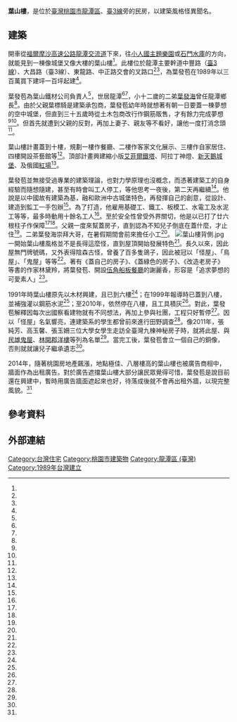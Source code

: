 {{coord|24.869604|121.213586|display=title}}
{{Infobox Modern Building
|image             = 葉山樓正面.jpg
|caption           =
|name              = 葉山樓
|location_town     =[[臺灣|臺灣]][[桃園市|桃園市]][[龍潭區_(台灣)|龍潭區]]
|owner=
|architect         = 葉發苞
|client            =
|construction_start_date= 1989年
|completion_date   =
|cost              =
|structural_system =
|style             = 怪屋
}}

'''葉山樓'''，是位於[[臺灣|臺灣]][[桃園市|桃園市]][[龍潭區_(台灣)|龍潭區]]、[[臺3線|臺3線]]旁的民房，以建築風格怪異聞名。

==建築==
開車從[[福爾摩沙高速公路|福爾摩沙高速公路]][[龍潭交流道|龍潭交流道]]下來，往[[小人國主題樂園|小人國主題樂園]]或[[石門水庫_(臺灣)|石門水庫]]的方向，就能見到一棟像城堡又像大樓的葉山樓<ref name="張平宜"/>。此樓位於龍潭主要幹道中豐路（[[臺3線|臺3線]]）、大昌路（臺3線）、東龍路、中正路交會的叉路口<ref name="林玉文"/><ref name="羅平"/>，為葉發苞在1989年以三百萬買下建坪一百坪起建<ref name="張平宜"/>。

葉發苞為葉山鐵材公司負責人<ref name="羅平"/>，世居龍潭<ref name="鍾廷威"/><ref name="曹俊漢"/>，小十二歲的二弟[[葉發海|葉發海]]曾任龍潭鄉長<ref name="曹俊漢2"/>。由於父親葉標騎是建築承包商，葉發苞幼年時就想著有朝一日要蓋一棟夢想的空中城堡，但直到三十五歲時從土木包商改行作鋼筋販售，才有餘力完成夢想<ref name="曹俊漢"/><ref name="黃文杰、黃哲斌"/>。但首先就遭到父親的反對，再加上妻子、親友等不看好，讓他一度打消念頭<ref name="曹俊漢"/>。

葉山樓計畫蓋到十樓，規劃一樓作餐廳、二樓作客家文化展示、三樓作自家居住、四樓開設茶藝館等<ref name="張平宜"/>。頂部計畫興建縮小版[[艾菲爾鐵塔|艾菲爾鐵塔]]、阿拉丁神燈、[[新天鵝城堡|新天鵝城堡]]、及俄國[[紅場|紅場]]<ref name="曹俊漢"/>。

葉發苞並無接受過專業的建築理論，也對力學原理也沒概念，而憑著建築工的自身經驗而隨想隨建，甚至有時會叫工人停工，等他思考一夜後，第二天再繼續<ref name="鍾廷威"/>。他說是以中國故有建築為基，融和歐洲中古城堡特色，再發揮自己的創意，從設計、建造到監工一手包辦<ref name="林玉文"/>。為了打造，他雇用基礎工、鐵工、板模工、水電工及水泥工等等，最多時動用十餘名工人<ref name="曹俊漢"/>。至於安全性曾受外界關切，他是以已打了廿六根柱子作保障<ref name="鍾廷威"/><ref name="黃文杰、黃哲斌"/>。父親一度來幫蓋房子，直到認為不知兒子倒底在蓋什麼，才止住<ref name="張平宜"/>。二弟葉發海崇拜大哥，在暑假期間會前來擔任小工<ref name="曹俊漢2"/>。
[[File:葉山樓背側.jpg|thumb]]
一開始葉山樓風格並不是長得這麼怪，直到屋頂開始發展特色<ref name="黃文杰、黃哲斌"/>。長久以來，因此屋無門牌號碼，又外表得陰森古怪，曾養了百多隻鴿子，因此被冠以「怪屋」、「鳥屋」、「鬼屋」等等<ref name="張平宜"/>。著有《蓋自己的房子》、《蓋綠色的房子》、《改造老房子》等書的作家林黛羚，將葉發苞、開設[[內湖伍角船板|伍角船板餐廳]]的謝麗香，形容是「追求夢想的可愛素人」<ref name="黃文杰、黃哲斌"/>。

1991年時葉山樓原先以木材興建，且已到六樓<ref name="鍾廷威"/>；在1999年報導時已蓋到八樓，並補強灌以鋼筋水泥<ref name="張平宜"/>；至2010年，依然停在八樓，且工具積灰<ref name="黃文杰、黃哲斌"/>。對此，葉發苞解釋因每次出國察看建物就有不同想法，再加上參與社團，工程只好暫停<ref name="曹俊漢"/>。因以「怪屋」名氣響亮，連建築系的學生都曾前來進行田野調查<ref name="張平宜"/>。像2011年，張純芳、高玉馨、張玉姍三位大學女學生走訪全臺灣九棟神秘房子時，就將此屋、與[[民雄鬼屋|民雄鬼屋]]、[[林開郡洋樓|林開郡洋樓]]等列為名單<ref name="蘇瑋璇"/>。當完工後，葉發苞會立一個自己的銅像，否則就就讓兒子繼承遺志<ref name="張平宜"/>。

2014年，隨著桃園房地產飆漲，地點極佳、八層樓高的葉山樓也被廣告商相中，牆面作為出租廣告。對於廣告遮擋葉山樓大部分讓民眾覺得可惜，葉發苞是說目前還在興建中，暫時用廣告牆面遮起來也好，待落成後就不會再出租外牆，以現完整風貌。<ref name="周敏鴻"/>

== 參考資料 ==
{{portal box|台灣|建築}}
{{reflist|1|refs=

<ref name="蘇瑋璇">{{Cite news|url=https://www.chinatimes.com/newspapers/20110814000686-260102?chdtv|title=3女膽子大 揭鬼屋神祕面紗|author=蘇瑋璇|language=zh-tw|newspaper=中國時報|date=2011-08-14|accessdate=2022-06-06}}</ref>

<ref name="周敏鴻">{{Cite news|url=https://news.ltn.com.tw/news/local/paper/805506|title=外牆出租 桃園縣龍潭「怪怪屋」變廣告屋|author=周敏鴻|language=zh-tw|newspaper=自由時報|date=2014-08-18|accessdate=2022-06-06}}</ref>

<ref name="鍾廷威">{{Cite news|url=|title=構築夢想 木造奇異屋 建築工人龍潭‘起大厝’樓高六層 全是自己的設計|author=鍾廷威|language=zh-tw|newspaper=聯合晚報|date=1991-06-03|accessdate=}}</ref>

<ref name="羅平">{{Cite news|url=|title=葉發苞搞怪 龍潭五條通上建怪屋|author=羅平|language=zh-tw|newspaper=中國時報 |date=1999-01-28|accessdate=}}</ref>

<ref name="林玉文">{{Cite news|url=|title=造型特殊 不畏人言 葉山樓 葉發苞打造家|author=林玉文|language=zh-tw|newspaper=聯合報|date=2000-11-01|accessdate=}}</ref>

<ref name="曹俊漢2">{{Cite news|url=|title=葉鄉長：崇拜大哥的「傻勁」|author=曹俊漢|language=zh-tw|newspaper=中國時報|date=2006-10-19|accessdate=}}</ref>

<ref name="張平宜">{{Cite news|url=|title=打造夢想的城堡 葉發苞和他的怪屋|author=張平宜|language=zh-tw|newspaper=|date=1999-02-11|accessdate=}}</ref>

<ref name="曹俊漢">{{Cite news|url=|title=屋主葉發苞：已花費7000萬 完工恐怕尚需3500萬元 龍潭怪屋築夢19年 要再蓋5年|author=曹俊漢|language=zh-tw|newspaper=中國時報|date=2006-10-19|accessdate=}}</ref>

<ref name="黃文杰、黃哲斌">{{Cite news|url=|title=《民國99台灣久久》起厝一百年 逐夢的記憶 築夢幻之屋 打造獨特之美|author=黃文杰、黃哲斌|language=zh-tw|newspaper=中國時報 |date=2010-04-27|accessdate=}}</ref>
}}

==外部連結==
{{commons category|Yè Fābāo's Strange House}}
[[Category:台灣住宅|Category:台灣住宅]]
[[Category:桃園市建築物|Category:桃園市建築物]]
[[Category:龍潭區_(臺灣)|Category:龍潭區 (臺灣)]]
[[Category:1989年台灣建立|Category:1989年台灣建立]]